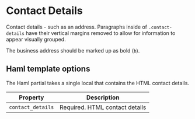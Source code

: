 
# Contact Details

Contact details - such as an address. Paragraphs inside of `.contact-details` have their vertical margins removed to allow for information to appear visually grouped.

The business address should be marked up as bold (`b`).

<Preview>
  <Story id="components-contact-details--contact-details" />
</Preview>

## Haml template options

The Haml partial takes a single local that contains the HTML contact details.

| Property          | Description                    |
| ----------------- | ------------------------------ |
| `contact_details` | Required. HTML contact details |
